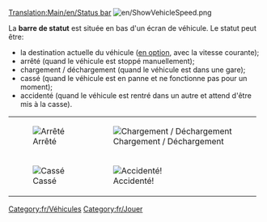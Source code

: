 [[Translation:Main/en/Status bar]]
[[File:en/ShowVehicleSpeed.png]]

La '''barre de statut''' est située en bas d'un écran de véhicule. Le statut peut être:
* la destination actuelle du véhicule ([[Main/en/Options avancées/Interface/Fr#Afficher la vitesse du véhicule dans la barre de statut|en option]], avec la vitesse courante); 
* arrêté (quand le véhicule est stoppé manuellement);
* chargement / déchargement (quand le véhicule est dans une gare);
* cassé (quand le véhicule est en panne et ne fonctionne pas pour un moment);
* accidenté (quand le véhicule est rentré dans un autre et attend d'être mis à la casse).
{|
| [[File:en/Stopped.png|frame|none|Arrêté]]
| [[File:en/Loading unloading.png|frame|none|Chargement / Déchargement]]
|-
| [[File:en/Broken down.png|frame|none|Cassé]]
| [[File:en/Crashed.png|frame|none|Accidenté!]]
|}

[[Category:fr/Véhicules]]
[[Category:fr/Jouer]]